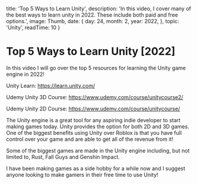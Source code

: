 
  title: 'Top 5 Ways to Learn Unity',
  description: 'In this video, I cover many of the best ways to learn unity in 2022. These include both paid and free options.',
  image: Thumb,
  date: {
    day: 24,
    month: 2,
    year: 2022,
  },
  topic: 'Unity',
  readTime: 10
}


# Top 5 Ways to Learn Unity [2022]

<YTVideo code='7bLikNCLCTI'/>

In this video I will go over the top 5 resources for learning the Unity game engine in 2022!

Unity Learn: https://learn.unity.com/

Udemy Unity 3D Course: https://www.udemy.com/course/unitycourse2/

Udemy Unity 2D Course: https://www.udemy.com/course/unitycourse/

The Unity engine is a great tool for any aspiring indie developer to start making games today. Unity provides the option for both 2D and 3D games. One of the biggest benefits using Unity over Roblox is that you have full control over your game and are able to get all of the revenue from it!

Some of the biggest games are made in the Unity engine including, but not limited to, Rust, Fall Guys and Genshin Impact.

I have been making games as a side hobby for a while now and I suggest anyone looking to make gamers in their free time to use Unity!